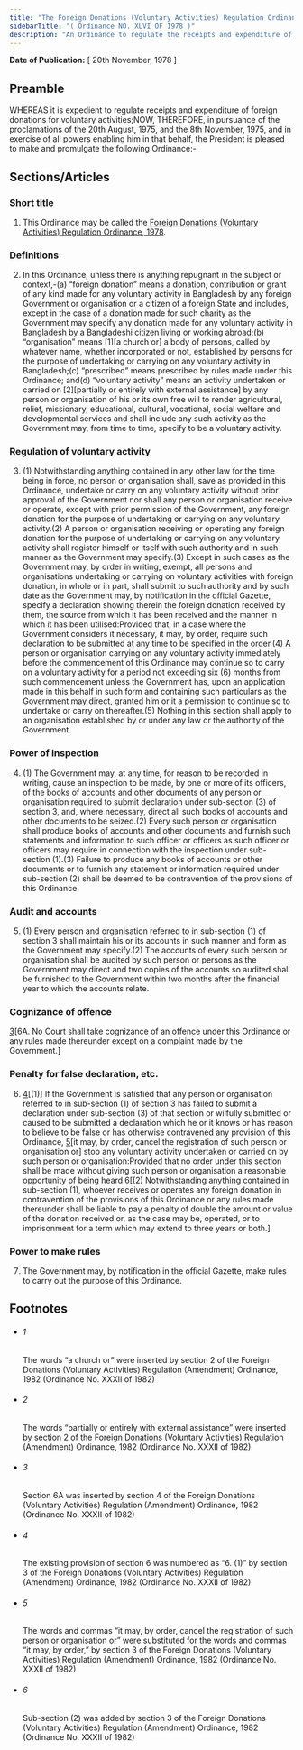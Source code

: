 ```yaml
---
title: "The Foreign Donations (Voluntary Activities) Regulation Ordinance, 1978"
sidebarTitle: "( Ordinance NO. XLVI OF 1978 )"
description: "An Ordinance to regulate the receipts and expenditure of foreign donations for voluntary activities."
---
```


**Date of Publication:** [ 20th November, 1978 ]

## Preamble

WHEREAS it is expedient to regulate receipts and expenditure of foreign donations for voluntary activities;NOW, THEREFORE, in pursuance of the proclamations of the 20th August, 1975, and the 8th November, 1975, and in exercise of all powers enabling him in that behalf, the President is pleased to make and promulgate the following Ordinance:-

## Sections/Articles

### Short title

1. This Ordinance may be called the [Foreign Donations (Voluntary Activities) Regulation Ordinance, 1978](/act-577.html "Foreign Donations (Voluntary Activities) Regulation Ordinance, 1978").

### Definitions

2. In this Ordinance, unless there is anything repugnant in the subject or context,-(a) “foreign donation” means a donation, contribution or grant of any kind made for any voluntary activity in Bangladesh by any foreign Government or organisation or a citizen of a foreign State and includes, except in the case of a donation made for such charity as the Government may specify any donation made for any voluntary activity in Bangladesh by a Bangladeshi citizen living or working abroad;(b) “organisation” means [1][a church or] a body of persons, called by whatever name, whether incorporated or not, established by persons for the purpose of undertaking or carrying on any voluntary activity in Bangladesh;(c) “prescribed” means prescribed by rules made under this Ordinance; and(d) “voluntary activity” means an activity undertaken or carried on [2][partially or entirely with external assistance] by any person or organisation of his or its own free will to render agricultural, relief, missionary, educational, cultural, vocational, social welfare and developmental services and shall include any such activity as the Government may, from time to time, specify to be a voluntary activity.

### Regulation of voluntary activity

3. (1) Notwithstanding anything contained in any other law for the time being in force, no person or organisation shall, save as provided in this Ordinance, undertake or carry on any voluntary activity without prior approval of the Government nor shall any person or organisation receive or operate, except with prior permission of the Government, any foreign donation for the purpose of undertaking or carrying on any voluntary activity.(2) A person or organisation receiving or operating any foreign donation for the purpose of undertaking or carrying on any voluntary activity shall register himself or itself with such authority and in such manner as the Government may specify.(3) Except in such cases as the Government may, by order in writing, exempt, all persons and organisations undertaking or carrying on voluntary activities with foreign donation, in whole or in part, shall submit to such authority and by such date as the Government may, by notification in the official Gazette, specify a declaration showing therein the foreign donation received by them, the source from which it has been received and the manner in which it has been utilised:Provided that, in a case where the Government considers it necessary, it may, by order, require such declaration to be submitted at any time to be specified in the order.(4) A person or organisation carrying on any voluntary activity immediately before the commencement of this Ordinance may continue so to carry on a voluntary activity for a period not exceeding six (6) months from such commencement unless the Government has, upon an application made in this behalf in such form and containing such particulars as the Government may direct, granted him or it a permission to continue so to undertake or carry on thereafter.(5) Nothing in this section shall apply to an organisation established by or under any law or the authority of the Government.

### Power of inspection

4. (1) The Government may, at any time, for reason to be recorded in writing, cause an inspection to be made, by one or more of its officers, of the books of accounts and other documents of any person or organisation required to submit declaration under sub-section (3) of section 3, and, where necessary, direct all such books of accounts and other documents to be seized.(2) Every such person or organisation shall produce books of accounts and other documents and furnish such statements and information to such officer or officers as such officer or officers may require in connection with the inspection under sub-section (1).(3) Failure to produce any books of accounts or other documents or to furnish any statement or information required under sub-section (2) shall be deemed to be contravention of the provisions of this Ordinance.

### Audit and accounts

5. (1) Every person and organisation referred to in sub-section (1) of section 3 shall maintain his or its accounts in such manner and form as the Government may specify.(2) The accounts of every such person or organisation shall be audited by such person or persons as the Government may direct and two copies of the accounts so audited shall be furnished to the Government within two months after the financial year to which the accounts relate.

### Cognizance of offence

[3](1)[6A. No Court shall take cognizance of an offence under this Ordinance or any rules made thereunder except on a complaint made by the Government.]

### Penalty for false declaration, etc.

6. [4](1)[(1)] If the Government is satisfied that any person or organisation referred to in sub-section (1) of section 3 has failed to submit a declaration under sub-section (3) of that section or wilfully submitted or caused to be submitted a declaration which he or it knows or has reason to believe to be false or has otherwise contravened any provision of this Ordinance, [5](2)[it may, by order, cancel the registration of such person or organisation or] stop any voluntary activity undertaken or carried on by such person or organisation:Provided that no order under this section shall be made without giving such person or organisation a reasonable opportunity of being heard.[6](3)[(2) Notwithstanding anything contained in sub-section (1), whoever receives or operates any foreign donation in contravention of the provisions of this Ordinance or any rules made thereunder shall be liable to pay a penalty of double the amount or value of the donation received or, as the case may be, operated, or to imprisonment for a term which may extend to three years or both.]

### Power to make rules

7. The Government may, by notification in the official Gazette, make rules to carry out the purpose of this Ordinance.

## Footnotes

- ###### 1

  The words “a church or” were inserted by section 2 of the Foreign Donations (Voluntary Activities) Regulation (Amendment) Ordinance, 1982 (Ordinance No. XXXII of 1982)

- ###### 2

  The words “partially or entirely with external assistance” were inserted by section 2 of the Foreign Donations (Voluntary Activities) Regulation (Amendment) Ordinance, 1982 (Ordinance No. XXXII of 1982)

- ###### 3

  Section 6A was inserted by section 4 of the Foreign Donations (Voluntary Activities) Regulation (Amendment) Ordinance, 1982 (Ordinance No. XXXII of 1982)

- ###### 4

  The existing provision of section 6 was numbered as “6. (1)” by section 3 of the Foreign Donations (Voluntary Activities) Regulation (Amendment) Ordinance, 1982 (Ordinance No. XXXII of 1982)

- ###### 5

  The words and commas “it may, by order, cancel the registration of such person or organisation or” were substituted for the words and commas “it may, by order,” by section 3 of the Foreign Donations (Voluntary Activities) Regulation (Amendment) Ordinance, 1982 (Ordinance No. XXXII of 1982)

- ###### 6

  Sub-section (2) was added by section 3 of the Foreign Donations (Voluntary Activities) Regulation (Amendment) Ordinance, 1982 (Ordinance No. XXXII of 1982)
